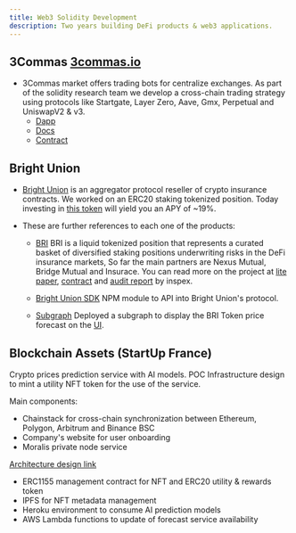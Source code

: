 ```yaml
---
title: Web3 Solidity Development
description: Two years building DeFi products & web3 applications.
---
```


**3Commas**
[3commas.io](https://3commas.io/)
---



- 3Commas market offers trading bots for centralize exchanges. As part of the solidity research team we develop a cross-chain trading strategy using protocols like Startgate, Layer Zero, Aave, Gmx, Perpetual and UniswapV2 & v3.
  - [Dapp](https://app.decommas.io/strategies)
  - [Docs](https://medium.com/@DeCommas/new-meta-automating-basis-trading-852c2f08cc44)
  - [Contract](https://optimistic.etherscan.io/address/0x3E818Baf68F6465b2d97604f072CE6E402B906F7)


**Bright Union**
---



- [Bright Union](https://app.brightunion.io/) is an aggregator protocol reseller of crypto insurance contracts. 
  We worked on an ERC20 staking tokenized position. Today investing in [this token](https://app.brightunion.io/provide-cover) will yield you an APY of ~19%.
- These are further references to each one of the products:

  - [BRI](https://app.brightunion.io/provide-cover) BRI is a liquid tokenized position that represents
a curated basket of diversified staking positions underwriting risks in the DeFi insurance markets, So far the main partners are Nexus Mutual, Bridge Mutual and Insurace. You can read more on the project at [lite paper](https://brightunion.io/documents/BRI_litepaper.pdf?_gl=1*1ibgj69*_ga*MTgxNzg5NTc4OC4xNjc4Mjk1ODY1*_ga_KCNQQRKDP7*MTY3OTYwODI3NC4zLjEuMTY3OTYwODQxMy4wLjAuMA..), [contract](https://etherscan.io/address/0xa4b032895BcB6B11ec7d21380f557919D448FD04) and [audit report](https://app.inspex.co/library/bright-union) by inspex.

  - [Bright Union SDK](https://www.npmjs.com/package/@brightunion/sdk) NPM module to API into Bright Union's protocol.
  - [Subgraph](https://thegraph.com/explorer/subgraphs/E3DjinJzLKLQsV5zusDgMML3y9VBr1Pm5Xw3kXdvU9yP?view=Overview&chain=mainnet) Deployed a subgraph to display the BRI Token price forecast on the [UI](https://app.brightunion.io/provide-cover).



**Blockchain Assets (StartUp France)**
---
Crypto prices prediction service with AI models.
POC Infrastructure design to mint a utility NFT token for the use of the service.


Main components:
  - Chainstack for cross-chain synchronization between Ethereum, Polygon, Arbitrum and Binance BSC
  - Company's website for user onboarding 
  - Moralis private node service

  [Architecture design link](https://ipfs.io/ipfs/QmWtTvqR6dzvPa82V5Gyn4T2n7jXXD67UKkZvd1EJoup2a?filename=arch.png)

  - ERC1155 management contract for NFT and ERC20 utility & rewards token
  - IPFS for NFT metadata management
  - Heroku environment to consume AI prediction models
  - AWS Lambda functions to update of forecast service availability
